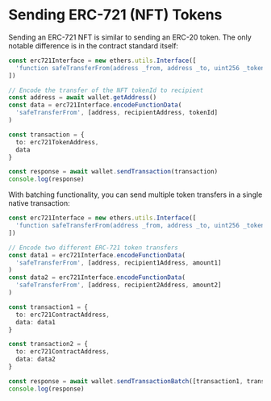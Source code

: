 # Sending ERC-721 (NFT) Tokens

Sending an ERC-721 NFT is similar to sending an ERC-20 token.
The only notable difference is in the contract standard itself:

```ts
const erc721Interface = new ethers.utils.Interface([
  'function safeTransferFrom(address _from, address _to, uint256 _tokenId)'
])

// Encode the transfer of the NFT tokenId to recipient
const address = await wallet.getAddress()
const data = erc721Interface.encodeFunctionData(
  'safeTransferFrom', [address, recipientAddress, tokenId]
)

const transaction = {
  to: erc721TokenAddress,
  data
}

const response = await wallet.sendTransaction(transaction)
console.log(response)
```

With batching functionality, you can send multiple token transfers in a single native transaction:

```ts
const erc721Interface = new ethers.utils.Interface([
  'function safeTransferFrom(address _from, address _to, uint256 _tokenId)'
])

// Encode two different ERC-721 token transfers
const data1 = erc721Interface.encodeFunctionData(
  'safeTransferFrom', [address, recipient1Address, amount1]
)
const data2 = erc721Interface.encodeFunctionData(
  'safeTransferFrom', [address, recipient2Address, amount2]
)

const transaction1 = {
  to: erc721ContractAddress,
  data: data1
}

const transaction2 = {
  to: erc721ContractAddress,
  data: data2
}

const response = await wallet.sendTransactionBatch([transaction1, transaction2])
console.log(response)
```
